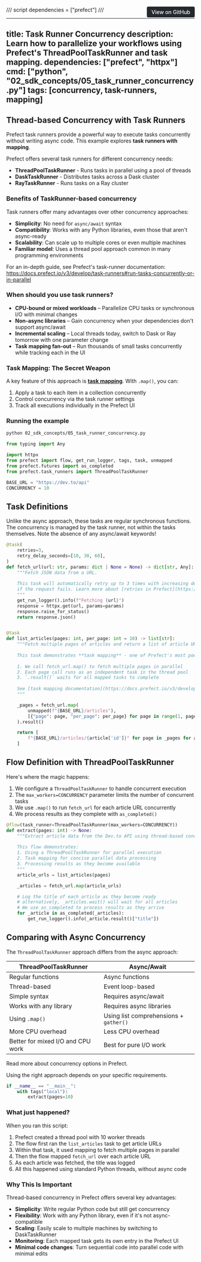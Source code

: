 <a href="https://github.com/griggz/prefect-examples-test/blob/main/02_sdk_concepts/05_task_runner_concurrency.py" target="_blank" style="float: right; padding: 6px 12px; background-color: #24292e; color: #ffffff; border-radius: 4px; text-decoration: none; font-size: 0.875rem; font-weight: 500;">View on GitHub</a>

/// script
dependencies = ["prefect"]
///

---
title: Task Runner Concurrency
description: Learn how to parallelize your workflows using Prefect's ThreadPoolTaskRunner and task mapping.
dependencies: ["prefect", "httpx"]
cmd: ["python", "02_sdk_concepts/05_task_runner_concurrency.py"]
tags: [concurrency, task-runners, mapping]
---

## Thread-based Concurrency with Task Runners

Prefect task runners provide a powerful way to
execute tasks concurrently without writing async code. This example explores
**task runners with mapping**.

Prefect offers several task runners for different concurrency needs:

* **ThreadPoolTaskRunner** - Runs tasks in parallel using a pool of threads
* **DaskTaskRunner** - Distributes tasks across a Dask cluster
* **RayTaskRunner** - Runs tasks on a Ray cluster

### Benefits of TaskRunner-based concurrency

Task runners offer many advantages
over other concurrency approaches:

* **Simplicity**: No need for `async/await` syntax
* **Compatibility**: Works with any Python libraries, even those that aren't async-ready
* **Scalability**: Can scale up to multiple cores or even multiple machines
* **Familiar model**: Uses a thread pool approach common in many programming environments

For an in-depth guide, see Prefect's task-runner documentation:
<https://docs.prefect.io/v3/develop/task-runners#run-tasks-concurrently-or-in-parallel>

### When should you use task runners?
* **CPU-bound or mixed workloads** – Parallelize CPU tasks or synchronous I/O with minimal changes
* **Non-async libraries** – Gain concurrency when your dependencies don't support async/await
* **Incremental scaling** – Local threads today, switch to Dask or Ray tomorrow with one parameter change
* **Task mapping fan-out** – Run thousands of small tasks concurrently while tracking each in the UI

### Task Mapping: The Secret Weapon

A key feature of this approach is [**task mapping**](https://docs.prefect.io/v3/develop/task-runners#mapping-over-iterables).
With `.map()`, you can:

1. Apply a task to each item in a collection concurrently
2. Control concurrency via the task runner settings
3. Track all executions individually in the Prefect UI

### Running the example

```bash
python 02_sdk_concepts/05_task_runner_concurrency.py
```

```python
from typing import Any

import httpx
from prefect import flow, get_run_logger, tags, task, unmapped
from prefect.futures import as_completed
from prefect.task_runners import ThreadPoolTaskRunner

BASE_URL = "https://dev.to/api"
CONCURRENCY = 10


```

## Task Definitions

Unlike the async approach, these tasks are regular synchronous functions.
The concurrency is managed by the task runner,
not within the tasks themselves.
Note the absence of any async/await keywords!

```python
@task(
    retries=3,
    retry_delay_seconds=[10, 30, 60],
)
def fetch_url(url: str, params: dict | None = None) -> dict[str, Any]:
    """Fetch JSON data from a URL.
    
    This task will automatically retry up to 3 times with increasing delays
    if the request fails. Learn more about [retries in Prefect](https://docs.prefect.io/v3/guides/debugging/#retry-failed-tasks).
    """
    get_run_logger().info(f"Fetching {url}")
    response = httpx.get(url, params=params)
    response.raise_for_status()
    return response.json()


@task
def list_articles(pages: int, per_page: int = 10) -> list[str]:
    """Fetch multiple pages of articles and return a list of article URLs.
    
    This task demonstrates **task mapping** - one of Prefect's most powerful features:
    
    1. We call fetch_url.map() to fetch multiple pages in parallel
    2. Each page call runs as an independent task in the thread pool
    3. `.result()` waits for all mapped tasks to complete
    
    See [task mapping documentation](https://docs.prefect.io/v3/develop/task-map/) for more examples.
    """

    _pages = fetch_url.map(
        unmapped(f"{BASE_URL}/articles"),
        [{"page": page, "per_page": per_page} for page in range(1, pages + 1)],
    ).result()

    return [
        f"{BASE_URL}/articles/{article['id']}" for page in _pages for article in page
    ]


```

## Flow Definition with ThreadPoolTaskRunner

Here's where the magic happens:

1. We configure a `ThreadPoolTaskRunner` to handle concurrent execution
2. The `max_workers=CONCURRENCY` parameter limits the number of concurrent tasks
3. We use `.map()` to run `fetch_url` for each article URL concurrently
4. We process results as they complete with `as_completed()`

```python
@flow(task_runner=ThreadPoolTaskRunner(max_workers=CONCURRENCY))
def extract(pages: int) -> None:
    """Extract article data from the Dev.to API using thread-based concurrency.
    
    This flow demonstrates:
    1. Using a ThreadPoolTaskRunner for parallel execution
    2. Task mapping for concise parallel data processing
    3. Processing results as they become available
    """
    article_urls = list_articles(pages)

    _articles = fetch_url.map(article_urls)

    # Log the title of each article as they become ready
    # alternatively, _articles.wait() will wait for all articles
    # We use as_completed to process results as they arrive
    for _article in as_completed(_articles):
        get_run_logger().info(_article.result()["title"])


```

## Comparing with Async Concurrency

The `ThreadPoolTaskRunner` approach differs from the async approach:

| ThreadPoolTaskRunner | Async/Await |
| -------------------- | ----------- |
| Regular functions    | Async functions |
| Thread-based         | Event loop-based |
| Simple syntax        | Requires async/await |
| Works with any library | Requires async libraries |
| Using `.map()`       | Using list comprehensions + `gather()` |
| More CPU overhead    | Less CPU overhead |
| Better for mixed I/O and CPU work | Best for pure I/O work |

Read more about concurrency options in Prefect.

Using the right approach depends on your specific requirements.

```python
if __name__ == "__main__":
    with tags("local"):
        extract(pages=10)

```

### What just happened?

When you ran this script:

1. Prefect created a thread pool with 10 worker threads
2. The flow first ran the `list_articles` task to get article URLs
3. Within that task, it used mapping to fetch multiple pages in parallel
4. Then the flow mapped `fetch_url` over each article URL
5. As each article was fetched, the title was logged
6. All this happened using standard Python threads, without async code

### Why This Is Important

Thread-based concurrency in Prefect offers several key advantages:

* **Simplicity**: Write regular Python code but still get concurrency
* **Flexibility**: Work with any Python library, even if it's not async-compatible
* **Scaling**: Easily scale to multiple machines by switching to DaskTaskRunner
* **Monitoring**: Each mapped task gets its own entry in the Prefect UI
* **Minimal code changes**: Turn sequential code into parallel code with minimal edits
